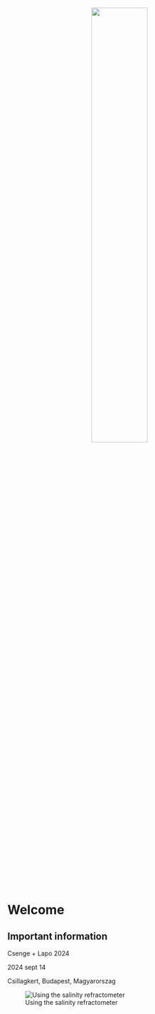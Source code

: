 %![](r_fly.jpg){width=50%}

# Welcome {.unnumbered}



## Important information {.unnumbered}

Csenge + Lapo 2024

2024 sept 14

Csillagkert, Budapest, Magyarorszag

![Using the salinity refractometer](micro_photos/included/salinity_check.jpg){#fig-salinity-filling}

